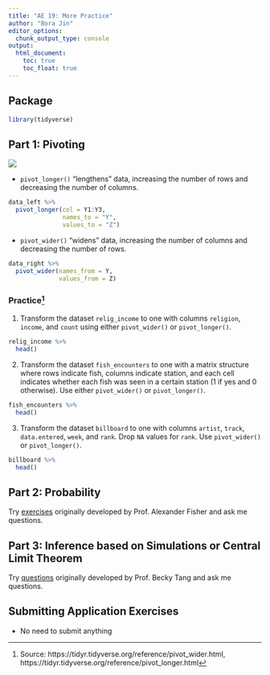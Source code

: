 ```yaml
---
title: "AE 19: More Practice"
author: "Bora Jin"
editor_options:
  chunk_output_type: console
output: 
  html_document: 
    toc: true
    toc_float: true
---
```


## Package

```r
library(tidyverse)
```

## Part 1: Pivoting 

![](img/pivoting.png)

- `pivot_longer()` "lengthens" data, increasing the number of rows and 
decreasing the number of columns.

```r
data_left %>% 
  pivot_longer(col = Y1:Y3, 
               names_to = "Y", 
               values_to = "Z")
```

- `pivot_wider()` "widens" data, increasing the number of columns and decreasing 
the number of rows.

```r
data_right %>% 
  pivot_wider(names_from = Y, 
              values_from = Z)
```

### Practice^[Source: https://tidyr.tidyverse.org/reference/pivot_wider.html, https://tidyr.tidyverse.org/reference/pivot_longer.html]

(1) Transform the dataset `relig_income` to one with columns `religion`, `income`, and `count` using either `pivot_wider()` or `pivot_longer()`.

```r
relig_income %>% 
  head()
```

(2) Transform the dataset `fish_encounters` to one with a matrix structure where 
rows indicate fish, columns indicate station, and each cell indicates whether each 
fish was seen in a certain station (1 if yes and 0 otherwise). Use either 
`pivot_wider()` or `pivot_longer()`.

```r
fish_encounters %>% 
  head()
```

(3) Transform the dataset `billboard` to one with columns `artist`, `track`, 
`data.entered`, `week`, and `rank`. Drop `NA` values for `rank`. Use `pivot_wider()` or `pivot_longer()`.
 
```r
billboard %>% 
  head()
```

## Part 2: Probability

Try [exercises](https://sta199-sp22-003.netlify.app/hw/hw03.html) originally 
developed by Prof. Alexander Fisher and ask me questions. 

## Part 3: Inference based on Simulations or Central Limit Theorem

Try [questions](https://sta199-summer2021.github.io/website/hw/hw-02.html) originally 
developed by Prof. Becky Tang and ask me questions. 

## Submitting Application Exercises

- No need to submit anything 

